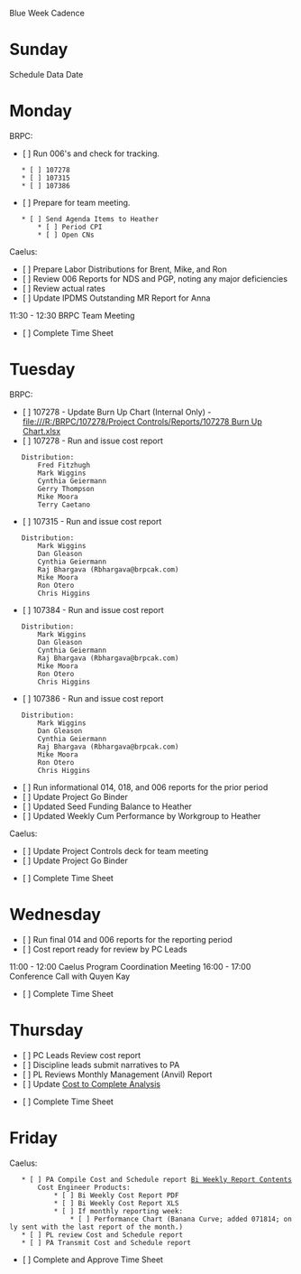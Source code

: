 Blue Week Cadence

= Sunday =
Schedule Data Date

= Monday =
BRPC:
* [ ] Run 006's and check for tracking.
	* [ ] 107278
	* [ ] 107315
	* [ ] 107386
 
* [ ] Prepare for team meeting.
	* [ ] Send Agenda Items to Heather
		* [ ] Period CPI
		* [ ] Open CNs

Caelus:
* [ ] Prepare Labor Distributions for Brent, Mike, and Ron
* [ ] Review 006 Reports for NDS and PGP, noting any major deficiencies
* [ ] Review actual rates
* [ ] Update IPDMS Outstanding MR Report for Anna

11:30 - 12:30 BRPC Team Meeting

* [ ] Complete Time Sheet

= Tuesday =
BRPC:
* [ ] 107278 - Update Burn Up Chart (Internal Only) - [[file:///R:/BRPC/107278/Project Controls/Reports/107278 Burn Up Chart.xlsx]]
* [ ] 107278 - Run and issue cost report
	Distribution:
		Fred Fitzhugh
		Mark Wiggins
		Cynthia Geiermann
		Gerry Thompson
		Mike Moora
		Terry Caetano
* [ ] 107315 - Run and issue cost report 
	Distribution:
		Mark Wiggins
		Dan Gleason
		Cynthia Geiermann
		Raj Bhargava (Rbhargava@brpcak.com)
		Mike Moora
		Ron Otero
		Chris Higgins
* [ ] 107384 - Run and issue cost report 
	Distribution:
		Mark Wiggins
		Dan Gleason
		Cynthia Geiermann
		Raj Bhargava (Rbhargava@brpcak.com)
		Mike Moora
		Ron Otero
		Chris Higgins
* [ ] 107386 - Run and issue cost report 
	Distribution:
		Mark Wiggins
		Dan Gleason
		Cynthia Geiermann
		Raj Bhargava (Rbhargava@brpcak.com)
		Mike Moora
		Ron Otero
		Chris Higgins

* [ ] Run informational 014, 018, and 006 reports for the prior period
* [ ] Update Project Go Binder
* [ ] Updated Seed Funding Balance to Heather
* [ ] Updated Weekly Cum Performance by Workgroup to Heather

Caelus:
* [ ] Update Project Controls deck for team meeting
* [ ] Update Project Go Binder

* [ ] Complete Time Sheet

= Wednesday =
* [ ] Run final 014 and 006 reports for the reporting period
* [ ] Cost report ready for review by PC Leads

11:00 - 12:00 Caelus Program Coordination Meeting
16:00 - 17:00 Conference Call with Quyen Kay

* [ ] Complete Time Sheet

= Thursday =
* [ ] PC Leads Review cost report
* [ ] Discipline leads submit narratives to PA
* [ ] PL Reviews Monthly Management (Anvil) Report
* [ ] Update [[file:///S:/Caelus/106726/Project Controls/Project Accounting/106726 - NDS-1 & OTPEX - Cost to Complete Analysis - Through WE 032015.xlsx|Cost to Complete Analysis]]

* [ ] Complete Time Sheet

= Friday =
Caelus:
	* [ ] PA Compile Cost and Schedule report [[Bi Weekly Report Contents]]
		Cost Engineer Products:
			* [ ] Bi Weekly Cost Report PDF
			* [ ] Bi Weekly Cost Report XLS
			* [ ] If monthly reporting week:
				* [ ] Performance Chart (Banana Curve; added 071814; only sent with the last report of the month.)
	* [ ] PL review Cost and Schedule report
	* [ ] PA Transmit Cost and Schedule report

* [ ] Complete and Approve Time Sheet

